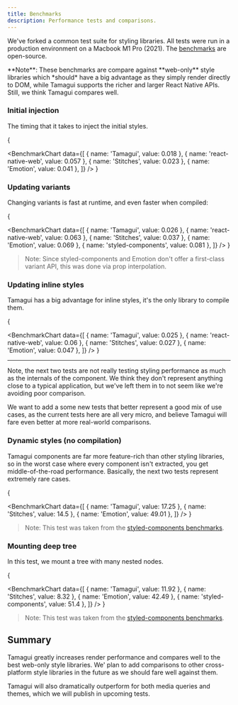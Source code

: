 ```yaml
---
title: Benchmarks
description: Performance tests and comparisons.
---
```


We've forked a common test suite for styling libraries. All tests were run in a production environment on a Macbook M1 Pro (2021). The [benchmarks](https://github.com/tamagui/tamagui/tree/master/packages/benchmarks) are open-source.

<Notice>
  **Note**: These benchmarks are compare against **web-only** style libraries which *should* have a
  big advantage as they simply render directly to DOM, while Tamagui supports the richer and larger
  React Native APIs. Still, we think Tamagui compares well.
</Notice>

### Initial injection

The timing that it takes to inject the initial styles.

{

<BenchmarkChart
  data={[
    { name: 'Tamagui', value: 0.018 },
    { name: 'react-native-web', value: 0.057 },
    { name: 'Stitches', value: 0.023 },
    { name: 'Emotion', value: 0.041 },
  ]}
/>
}

### Updating variants

Changing variants is fast at runtime, and even faster when compiled:

{

<BenchmarkChart
  data={[
    { name: 'Tamagui', value: 0.026 },
    { name: 'react-native-web', value: 0.063 },
    { name: 'Stitches', value: 0.037 },
    { name: 'Emotion', value: 0.069 },
    { name: 'styled-components', value: 0.081 },
  ]}
/>
}

> Note: Since styled-components and Emotion don't offer a first-class variant API, this was done via prop interpolation.

### Updating inline styles

Tamagui has a big advantage for inline styles, it's the only library to compile them.

{

<BenchmarkChart
  data={[
    { name: 'Tamagui', value: 0.025 },
    { name: 'react-native-web', value: 0.06 },
    { name: 'Stitches', value: 0.027 },
    { name: 'Emotion', value: 0.047 },
  ]}
/>
}

---

Note, the next two tests are not really testing styling performance as much as the internals of the component. We think they don't represent anything close to a typical application, but we've left them in to not seem like we're avoiding poor comparison.

We want to add a some new tests that better represent a good mix of use cases, as the current tests here are all very micro, and believe Tamagui will fare even better at more real-world comparisons.

### Dynamic styles (no compilation)

Tamagui components are far more feature-rich than other styling libraries, so in the worst case where every component isn't extracted, you get middle-of-the-road performance. Basically, the next two tests represent extremely rare cases.

{

<BenchmarkChart
  data={[
    { name: 'Tamagui', value: 17.25 },
    { name: 'Stitches', value: 14.5 },
    { name: 'Emotion', value: 49.01 },
  ]}
/>
}

> Note: This test was taken from the [styled-components benchmarks](https://github.com/styled-components/styled-components/tree/main/packages/benchmarks).

### Mounting deep tree

In this test, we mount a tree with many nested nodes.

{

<BenchmarkChart
  data={[
    { name: 'Tamagui', value: 11.92 },
    { name: 'Stitches', value: 8.32 },
    { name: 'Emotion', value: 42.49 },
    { name: 'styled-components', value: 51.4 },
  ]}
/>
}

> Note: This test was taken from the [styled-components benchmarks](https://github.com/styled-components/styled-components/tree/main/packages/benchmarks).

## Summary

Tamagui greatly increases render performance and compares well to the best web-only style libraries. We' plan to add comparisons to other cross-platform style libraries in the future as we should fare well against them.

Tamagui will also dramatically outperform for both media queries and themes, which we will publish in upcoming tests.

